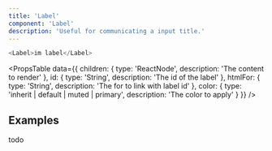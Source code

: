 ```yaml
---
title: 'Label'
component: 'Label'
description: 'Useful for communicating a input title.'
---
```


```js
<Label>im label</Label>
```

<PropsTable
  data={{
    children: {
      type: 'ReactNode',
      description: 'The content to render'
    },
    id: {
      type: 'String',
      description: 'The id of the label'
    },
    htmlFor: {
      type: 'String',
      description: 'The for to link with label id'
    },
    color: {
      type: 'inherit | default | muted | primary',
      description: 'The color to apply'
    }
  }}
/>

## Examples

todo
